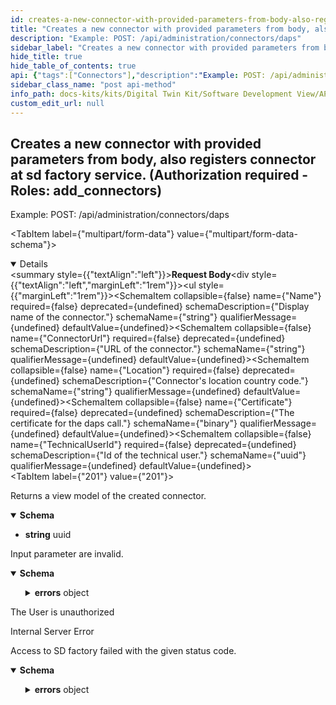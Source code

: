 ```yaml
---
id: creates-a-new-connector-with-provided-parameters-from-body-also-registers-connector-at-sd-factory-service-authorization-required-roles-add-connectors
title: "Creates a new connector with provided parameters from body, also registers connector at sd factory service. (Authorization required - Roles: add_connectors)"
description: "Example: POST: /api/administration/connectors/daps"
sidebar_label: "Creates a new connector with provided parameters from body, also registers connector at sd factory service. (Authorization required - Roles: add_connectors)"
hide_title: true
hide_table_of_contents: true
api: {"tags":["Connectors"],"description":"Example: POST: /api/administration/connectors/daps","requestBody":{"content":{"multipart/form-data":{"schema":{"type":"object","properties":{"Name":{"type":"string","description":"Display name of the connector."},"ConnectorUrl":{"type":"string","description":"URL of the connector."},"Location":{"type":"string","description":"Connector's location country code."},"Certificate":{"type":"file","description":"The certificate for the daps call.","format":"binary"},"TechnicalUserId":{"type":"string","description":"Id of the technical user.","format":"uuid"}}},"encoding":{"Name":{"style":"form"},"ConnectorUrl":{"style":"form"},"Location":{"style":"form"},"Certificate":{"style":"form"},"TechnicalUserId":{"style":"form"}}}}},"responses":{"201":{"description":"Returns a view model of the created connector.","content":{"application/json":{"schema":{"type":"string","format":"uuid"}}}},"400":{"description":"Input parameter are invalid.","content":{"application/json":{"schema":{"type":"object","properties":{"type":{"type":"string","nullable":true},"title":{"type":"string","nullable":true},"status":{"type":"integer","format":"int32"},"errors":{"type":"object","additionalProperties":{"type":"array","items":{"type":"string"}},"nullable":true},"errorId":{"type":"string","nullable":true}},"additionalProperties":false}}}},"401":{"description":"The User is unauthorized"},"500":{"description":"Internal Server Error"},"503":{"description":"Access to SD factory failed with the given status code.","content":{"application/json":{"schema":{"type":"object","properties":{"type":{"type":"string","nullable":true},"title":{"type":"string","nullable":true},"status":{"type":"integer","format":"int32"},"errors":{"type":"object","additionalProperties":{"type":"array","items":{"type":"string"}},"nullable":true},"errorId":{"type":"string","nullable":true}},"additionalProperties":false}}}}},"method":"post","path":"/api/administration/Connectors","security":[{"Bearer":[]}],"securitySchemes":{"Bearer":{"type":"apiKey","description":"JWT Authorization header using the Bearer scheme. \r\n\r\n Enter 'Bearer' [space] and then your token in the text input below.\r\n\r\nExample: \"Bearer 12345abcdef\"","name":"Authorization","in":"header"}},"info":{"title":"Org.Eclipse.TractusX.Portal.Backend.Administration.Service","version":"v2"},"postman":{"name":"Creates a new connector with provided parameters from body, also registers connector at sd factory service. (Authorization required - Roles: add_connectors)","description":{"content":"Example: POST: /api/administration/connectors/daps","type":"text/plain"},"url":{"path":["api","administration","Connectors"],"host":["{{baseUrl}}"],"query":[],"variable":[]},"header":[{"key":"Content-Type","value":"multipart/form-data"},{"key":"Accept","value":"application/json"}],"method":"POST","body":{"mode":"formdata","formdata":[]}}}
sidebar_class_name: "post api-method"
info_path: docs-kits/kits/Digital Twin Kit/Software Development View/API EDC Discovery//org-eclipse-tractusx-portal-backend-administration-service
custom_edit_url: null
---
```



## Creates a new connector with provided parameters from body, also registers connector at sd factory service. (Authorization required - Roles: add_connectors)



Example: POST: /api/administration/connectors/daps

<MimeTabs><TabItem label={"multipart/form-data"} value={"multipart/form-data-schema"}><details style={{}} data-collapsed={false} open={true}><summary style={{"textAlign":"left"}}><strong>Request Body</strong></summary><div style={{"textAlign":"left","marginLeft":"1rem"}}></div><ul style={{"marginLeft":"1rem"}}><SchemaItem collapsible={false} name={"Name"} required={false} deprecated={undefined} schemaDescription={"Display name of the connector."} schemaName={"string"} qualifierMessage={undefined} defaultValue={undefined}></SchemaItem><SchemaItem collapsible={false} name={"ConnectorUrl"} required={false} deprecated={undefined} schemaDescription={"URL of the connector."} schemaName={"string"} qualifierMessage={undefined} defaultValue={undefined}></SchemaItem><SchemaItem collapsible={false} name={"Location"} required={false} deprecated={undefined} schemaDescription={"Connector's location country code."} schemaName={"string"} qualifierMessage={undefined} defaultValue={undefined}></SchemaItem><SchemaItem collapsible={false} name={"Certificate"} required={false} deprecated={undefined} schemaDescription={"The certificate for the daps call."} schemaName={"binary"} qualifierMessage={undefined} defaultValue={undefined}></SchemaItem><SchemaItem collapsible={false} name={"TechnicalUserId"} required={false} deprecated={undefined} schemaDescription={"Id of the technical user."} schemaName={"uuid"} qualifierMessage={undefined} defaultValue={undefined}></SchemaItem></ul></details></TabItem></MimeTabs><div><ApiTabs><TabItem label={"201"} value={"201"}><div>

Returns a view model of the created connector.

</div><div><MimeTabs schemaType={"response"}><TabItem label={"application/json"} value={"application/json"}><SchemaTabs><TabItem label={"Schema"} value={"Schema"}><details style={{}} data-collapsed={false} open={true}><summary style={{"textAlign":"left"}}><strong>Schema</strong></summary><div style={{"textAlign":"left","marginLeft":"1rem"}}></div><ul style={{"marginLeft":"1rem"}}><li><div><strong>string</strong><span style={{"opacity":"0.6"}}> uuid</span></div></li></ul></details></TabItem></SchemaTabs></TabItem></MimeTabs></div></TabItem><TabItem label={"400"} value={"400"}><div>

Input parameter are invalid.

</div><div><MimeTabs schemaType={"response"}><TabItem label={"application/json"} value={"application/json"}><SchemaTabs><TabItem label={"Schema"} value={"Schema"}><details style={{}} data-collapsed={false} open={true}><summary style={{"textAlign":"left"}}><strong>Schema</strong></summary><div style={{"textAlign":"left","marginLeft":"1rem"}}></div><ul style={{"marginLeft":"1rem"}}><SchemaItem collapsible={false} name={"type"} required={false} deprecated={undefined} schemaDescription={undefined} schemaName={"string"} qualifierMessage={undefined} defaultValue={undefined}></SchemaItem><SchemaItem collapsible={false} name={"title"} required={false} deprecated={undefined} schemaDescription={undefined} schemaName={"string"} qualifierMessage={undefined} defaultValue={undefined}></SchemaItem><SchemaItem collapsible={false} name={"status"} required={false} deprecated={undefined} schemaDescription={undefined} schemaName={"int32"} qualifierMessage={undefined} defaultValue={undefined}></SchemaItem><SchemaItem collapsible={true} className={"schemaItem"}><details style={{}}><summary style={{}}><strong>errors</strong><span style={{"opacity":"0.6"}}> object</span></summary><div style={{"marginLeft":"1rem"}}><SchemaItem collapsible={false} name={"type"} required={false} deprecated={undefined} schemaDescription={undefined} schemaName={""} qualifierMessage={undefined} defaultValue={undefined}></SchemaItem><SchemaItem collapsible={false} name={"items"} required={false} deprecated={undefined} schemaDescription={undefined} schemaName={"string"} qualifierMessage={undefined} defaultValue={undefined}></SchemaItem></div></details></SchemaItem><SchemaItem collapsible={false} name={"errorId"} required={false} deprecated={undefined} schemaDescription={undefined} schemaName={"string"} qualifierMessage={undefined} defaultValue={undefined}></SchemaItem></ul></details></TabItem><TabItem label={"Example (from schema)"} value={"Example (from schema)"}><ResponseSamples responseExample={"{\n  \"type\": \"string\",\n  \"title\": \"string\",\n  \"status\": 0,\n  \"errors\": {},\n  \"errorId\": \"string\"\n}"} language={"json"}></ResponseSamples></TabItem></SchemaTabs></TabItem></MimeTabs></div></TabItem><TabItem label={"401"} value={"401"}><div>

The User is unauthorized

</div><div></div></TabItem><TabItem label={"500"} value={"500"}><div>

Internal Server Error

</div><div></div></TabItem><TabItem label={"503"} value={"503"}><div>

Access to SD factory failed with the given status code.

</div><div><MimeTabs schemaType={"response"}><TabItem label={"application/json"} value={"application/json"}><SchemaTabs><TabItem label={"Schema"} value={"Schema"}><details style={{}} data-collapsed={false} open={true}><summary style={{"textAlign":"left"}}><strong>Schema</strong></summary><div style={{"textAlign":"left","marginLeft":"1rem"}}></div><ul style={{"marginLeft":"1rem"}}><SchemaItem collapsible={false} name={"type"} required={false} deprecated={undefined} schemaDescription={undefined} schemaName={"string"} qualifierMessage={undefined} defaultValue={undefined}></SchemaItem><SchemaItem collapsible={false} name={"title"} required={false} deprecated={undefined} schemaDescription={undefined} schemaName={"string"} qualifierMessage={undefined} defaultValue={undefined}></SchemaItem><SchemaItem collapsible={false} name={"status"} required={false} deprecated={undefined} schemaDescription={undefined} schemaName={"int32"} qualifierMessage={undefined} defaultValue={undefined}></SchemaItem><SchemaItem collapsible={true} className={"schemaItem"}><details style={{}}><summary style={{}}><strong>errors</strong><span style={{"opacity":"0.6"}}> object</span></summary><div style={{"marginLeft":"1rem"}}><SchemaItem collapsible={false} name={"type"} required={false} deprecated={undefined} schemaDescription={undefined} schemaName={""} qualifierMessage={undefined} defaultValue={undefined}></SchemaItem><SchemaItem collapsible={false} name={"items"} required={false} deprecated={undefined} schemaDescription={undefined} schemaName={"string"} qualifierMessage={undefined} defaultValue={undefined}></SchemaItem></div></details></SchemaItem><SchemaItem collapsible={false} name={"errorId"} required={false} deprecated={undefined} schemaDescription={undefined} schemaName={"string"} qualifierMessage={undefined} defaultValue={undefined}></SchemaItem></ul></details></TabItem><TabItem label={"Example (from schema)"} value={"Example (from schema)"}><ResponseSamples responseExample={"{\n  \"type\": \"string\",\n  \"title\": \"string\",\n  \"status\": 0,\n  \"errors\": {},\n  \"errorId\": \"string\"\n}"} language={"json"}></ResponseSamples></TabItem></SchemaTabs></TabItem></MimeTabs></div></TabItem></ApiTabs></div>
      